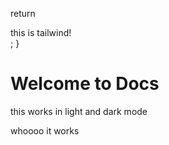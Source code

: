   return <div className="bg-red-500 dark:bg-yellow-500">this is tailwind!</div>;
}

# Welcome to Docs

this works in light and dark mode

<Section />

whoooo it works

